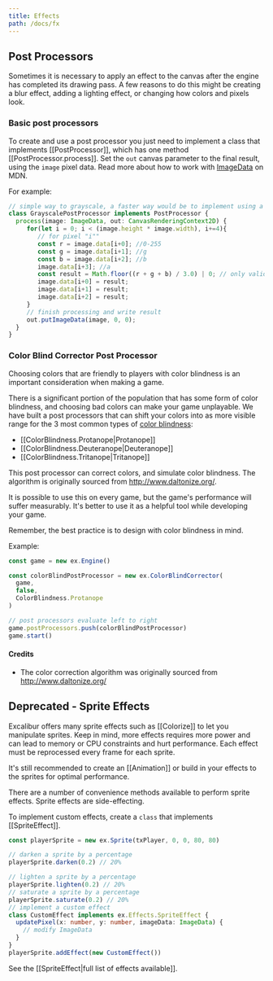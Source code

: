 ```yaml
---
title: Effects
path: /docs/fx
---
```


## Post Processors

Sometimes it is necessary to apply an effect to the canvas after the engine has completed its drawing pass. A few reasons to do
this might be creating a blur effect, adding a lighting effect, or changing how colors and pixels look.

### Basic post processors

To create and use a post processor you just need to implement a class that implements [[PostProcessor]], which has one method
[[PostProcessor.process]]. Set the `out` canvas parameter to the final result, using the `image` pixel data. Read more about how to work with [ImageData](https://developer.mozilla.org/en-US/docs/Web/API/ImageData) on MDN.

For example:

```typescript
// simple way to grayscale, a faster way would be to implement using a webgl fragment shader
class GrayscalePostProcessor implements PostProcessor {
  process(image: ImageData, out: CanvasRenderingContext2D) {
     for(let i = 0; i < (image.height * image.width), i+=4){
        // for pixel "i""
        const r = image.data[i+0]; //0-255
        const g = image.data[i+1]; //g
        const b = image.data[i+2]; //b
        image.data[i+3]; //a
        const result = Math.floor((r + g + b) / 3.0) | 0; // only valid on 0-255 integers `| 0` forces int
        image.data[i+0] = result;
        image.data[i+1] = result;
        image.data[i+2] = result;
     }
     // finish processing and write result
     out.putImageData(image, 0, 0);
  }
}
```

### Color Blind Corrector Post Processor

Choosing colors that are friendly to players with color blindness is an important consideration when making a game.

There is a significant portion of the population that has some form of color blindness,
and choosing bad colors can make your game unplayable. We have built
a post processors that can shift your colors into as more visible range for the 3 most common types of
[color blindness](https://en.wikipedia.org/wiki/Color_blindness):

- [[ColorBlindness.Protanope|Protanope]]
- [[ColorBlindness.Deuteranope|Deuteranope]]
- [[ColorBlindness.Tritanope|Tritanope]]

This post processor can correct colors, and simulate color blindness. The algorithm is originally sourced from http://www.daltonize.org/.

It is possible to use this on every game, but the game's performance
will suffer measurably. It's better to use it as a helpful tool while developing your game.

Remember, the best practice is to design with color blindness in mind.

Example:

```typescript
const game = new ex.Engine()

const colorBlindPostProcessor = new ex.ColorBlindCorrector(
  game,
  false,
  ColorBlindness.Protanope
)

// post processors evaluate left to right
game.postProcessors.push(colorBlindPostProcessor)
game.start()
```

#### Credits

- The color correction algorithm was originally sourced from http://www.daltonize.org/

## Deprecated - Sprite Effects

Excalibur offers many sprite effects such as [[Colorize]] to let you manipulate
sprites. Keep in mind, more effects requires more power and can lead to memory or CPU
constraints and hurt performance. Each effect must be reprocessed every frame for each sprite.

It's still recommended to create an [[Animation]] or build in your effects to the sprites
for optimal performance.

There are a number of convenience methods available to perform sprite effects. Sprite effects are
side-effecting.

To implement custom effects, create a `class` that implements [[SpriteEffect]].

```typescript
const playerSprite = new ex.Sprite(txPlayer, 0, 0, 80, 80)

// darken a sprite by a percentage
playerSprite.darken(0.2) // 20%

// lighten a sprite by a percentage
playerSprite.lighten(0.2) // 20%
// saturate a sprite by a percentage
playerSprite.saturate(0.2) // 20%
// implement a custom effect
class CustomEffect implements ex.Effects.SpriteEffect {
  updatePixel(x: number, y: number, imageData: ImageData) {
    // modify ImageData
  }
}
playerSprite.addEffect(new CustomEffect())
```

See the [[SpriteEffect|full list of effects available]].

<!-- TODO: Examples -->
